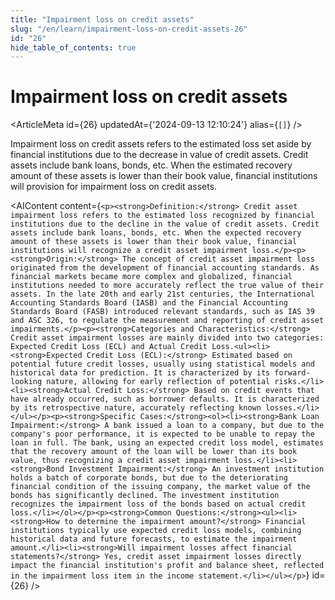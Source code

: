 ```yaml
---
title: "Impairment loss on credit assets"
slug: "/en/learn/impairment-loss-on-credit-assets-26"
id: "26"
hide_table_of_contents: true
---
```



# Impairment loss on credit assets

<ArticleMeta id={26} updatedAt={'2024-09-13 12:10:24'} alias={`[]`} />
<div className='border-solid border-b border-t-0 my-4 border-[var(--ifm-color-gray-300)]' />

Impairment loss on credit assets refers to the estimated loss set aside by financial institutions due to the decrease in value of credit assets. Credit assets include bank loans, bonds, etc. When the estimated recovery amount of these assets is lower than their book value, financial institutions will provision for impairment loss on credit assets.

<AIContent content={`<p><strong>Definition:</strong> Credit asset impairment loss refers to the estimated loss recognized by financial institutions due to the decline in the value of credit assets. Credit assets include bank loans, bonds, etc. When the expected recovery amount of these assets is lower than their book value, financial institutions will recognize a credit asset impairment loss.</p><p><strong>Origin:</strong> The concept of credit asset impairment loss originated from the development of financial accounting standards. As financial markets became more complex and globalized, financial institutions needed to more accurately reflect the true value of their assets. In the late 20th and early 21st centuries, the International Accounting Standards Board (IASB) and the Financial Accounting Standards Board (FASB) introduced relevant standards, such as IAS 39 and ASC 326, to regulate the measurement and reporting of credit asset impairments.</p><p><strong>Categories and Characteristics:</strong> Credit asset impairment losses are mainly divided into two categories: Expected Credit Loss (ECL) and Actual Credit Loss.<ul><li><strong>Expected Credit Loss (ECL):</strong> Estimated based on potential future credit losses, usually using statistical models and historical data for prediction. It is characterized by its forward-looking nature, allowing for early reflection of potential risks.</li><li><strong>Actual Credit Loss:</strong> Based on credit events that have already occurred, such as borrower defaults. It is characterized by its retrospective nature, accurately reflecting known losses.</li></ul></p><p><strong>Specific Cases:</strong><ol><li><strong>Bank Loan Impairment:</strong> A bank issued a loan to a company, but due to the company's poor performance, it is expected to be unable to repay the loan in full. The bank, using an expected credit loss model, estimates that the recovery amount of the loan will be lower than its book value, thus recognizing a credit asset impairment loss.</li><li><strong>Bond Investment Impairment:</strong> An investment institution holds a batch of corporate bonds, but due to the deteriorating financial condition of the issuing company, the market value of the bonds has significantly declined. The investment institution recognizes the impairment loss of the bonds based on actual credit loss.</li></ol></p><p><strong>Common Questions:</strong><ul><li><strong>How to determine the impairment amount?</strong> Financial institutions typically use expected credit loss models, combining historical data and future forecasts, to estimate the impairment amount.</li><li><strong>Will impairment losses affect financial statements?</strong> Yes, credit asset impairment losses directly impact the financial institution's profit and balance sheet, reflected in the impairment loss item in the income statement.</li></ul></p>`} id={26} />
